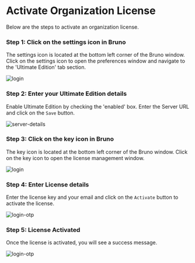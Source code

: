 # Activate Organization License

Below are the steps to activate an organization license.

### Step 1: Click on the settings icon in Bruno

The settings icon is located at the bottom left corner of the Bruno window. Click on the settings icon to open the preferences window and navigate to the 'Ultimate Edition' tab section.

![login](/screenshots/license-management/ultimate-edition/click-settings-icon.png)

### Step 2: Enter your Ultimate Edition details

Enable Ultimate Edition by checking the 'enabled' box. Enter the Server URL and click on the `Save` button.

![server-details](/screenshots/license-management/ultimate-edition/server-details.png)

### Step 3: Click on the key icon in Bruno

The key icon is located at the bottom left corner of the Bruno window. Click on the key icon to open the license management window.

![login](/screenshots/license-management/ultimate-edition/click-license-icon.png)

### Step 4: Enter License details

Enter the license key and your email and click on the `Activate` button to activate the license.

![login-otp](/screenshots/license-management/ultimate-edition/enter-license-details.png)

### Step 5: License Activated

Once the license is activated, you will see a success message.

![login-otp](/screenshots/license-management/ultimate-edition/license-activated.png)
